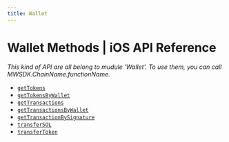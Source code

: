 ```yaml
---
title: Wallet
---
```


# Wallet Methods | iOS API Reference

*This kind of API are all belong to mudule 'Wallet'. To use them, you can call MWSDK.ChainName.functionName.*

- [`getTokens`](/api-reference/ios/solana/wallet/getTokens)
- [`getTokensByWallet`](/api-reference/ios/solana/wallet/getTokensByWallet)
- [`getTransactions`](/api-reference/ios/solana/wallet/getTransactions)
- [`getTransactionsByWallet`](/api-reference/ios/solana/wallet/getTransactionsByWallet)
- [`getTransactionBySignature`](/api-reference/ios/solana/wallet/getTransactionBySignature)
- [`transferSOL`](/api-reference/ios/solana/wallet/transferSOL)
- [`transferToken`](/api-reference/ios/solana/wallet/transferToken)